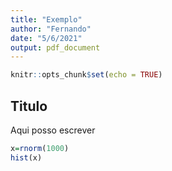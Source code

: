 ```yaml
---
title: "Exemplo"
author: "Fernando"
date: "5/6/2021"
output: pdf_document
---
```


```r
knitr::opts_chunk$set(echo = TRUE)
```

## Titulo

Aqui posso escrever

```r
x=rnorm(1000)
hist(x)

```


